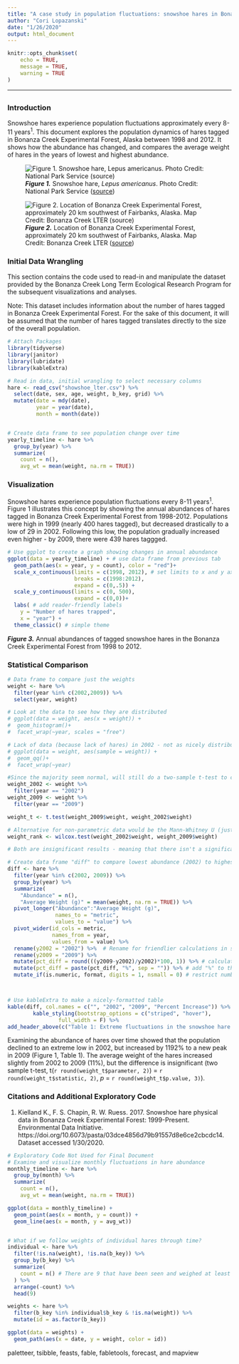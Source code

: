 ```yaml
---
title: "A case study in population fluctuations: snowshoe hares in Bonanza Creek Experimental Forest, Alaska"
author: "Cori Lopazanski"
date: "1/26/2020"
output: html_document
---
```


```r
knitr::opts_chunk$set(
	echo = TRUE,
	message = TRUE,
	warning = TRUE
)
```


***
## {.tabset}

### Introduction

Snowshoe hares experience population fluctuations approximately every 8-11 years^1^. This document explores the population dynamics of hares tagged in Bonanza Creek Experimental Forest, Alaska between 1998 and 2012. It shows how the abundance has changed, and compares the average weight of hares in the years of lowest and highest abundance. 

![***Figure 1.*** Snowshoe hare, *Lepus americanus*. Photo Credit: National Park Service ([source](https://nsf.gov/discoveries/disc_summ.jsp?cntn_id=244505))](hare.jpg) 

![***Figure 2.*** Location of Bonanza Creek Experimental Forest, approximately 20 km southwest of Fairbanks, Alaska. Map Credit: Bonanza Creek LTER ([source](https://www.lter.uaf.edu/research/study-sites-overview))](bonanza.jpg)

### Initial Data Wrangling

This section contains the code used to read-in and manipulate the dataset provided by the Bonanza Creek Long Term Ecological Research Program for the subsequent visualizations and analyses.

Note: This dataset includes information about the number of hares tagged in Bonanza Creek Experimental Forest. For the sake of this document, it will be assumed that the number of hares tagged translates directly to the size of the overall population. 


```r
# Attach Packages 
library(tidyverse)
library(janitor)
library(lubridate)
library(kableExtra)

# Read in data, initial wrangling to select necessary columns
hare <- read_csv("showshoe_lter.csv") %>% 
  select(date, sex, age, weight, b_key, grid) %>% 
  mutate(date = mdy(date),
         year = year(date),
         month = month(date))


# Create data frame to see population change over time
yearly_timeline <- hare %>%
  group_by(year) %>% 
  summarize(
    count = n(),
    avg_wt = mean(weight, na.rm = TRUE))

```


### Visualization

Snowshoe hares experience population fluctuations every 8-11 years^1^. Figure 1 illustrates this concept by showing the annual abundances of hares tagged in Bonanza Creek Experimental Forest from 1998-2012. Populations were high in 1999 (nearly 400 hares tagged), but decreased drastically to a low of 29 in 2002. Following this low, the population gradually increased even higher - by 2009, there were 439 hares taggged. 

```r
# Use ggplot to create a graph showing changes in annual abundance
ggplot(data = yearly_timeline) + # use data frame from previous tab
  geom_path(aes(x = year, y = count), color = "red")+ 
  scale_x_continuous(limits = c(1998, 2012), # set limits to x and y axis
                     breaks = c(1998:2012), 
                     expand = c(0,.5)) +
  scale_y_continuous(limits = c(0, 500), 
                     expand = c(0,0))+
  labs( # add reader-friendly labels
    y = "Number of hares trapped",
    x = "year") +
  theme_classic() # simple theme

```

***Figure 3.*** Annual abundances of tagged snowshoe hares in the Bonanza Creek Experimental Forest from 1998 to 2012. 

### Statistical Comparison

```r
# Data frame to compare just the weights
weight <- hare %>% 
  filter(year %in% c(2002,2009)) %>% 
  select(year, weight)

# Look at the data to see how they are distributed
# ggplot(data = weight, aes(x = weight)) +
#  geom_histogram()+
#  facet_wrap(~year, scales = "free") 

# Lack of data (because lack of hares) in 2002 - not as nicely distributed but still probably OK
# ggplot(data = weight, aes(sample = weight)) + 
#  geom_qq()+
#  facet_wrap(~year)

#Since the majority seem normal, will still do a two-sample t-test to compare means.
weight_2002 <- weight %>% 
  filter(year == "2002")
weight_2009 <- weight %>% 
  filter(year == "2009")

weight_t <- t.test(weight_2009$weight, weight_2002$weight)

# Alternative for non-parametric data would be the Mann-Whitney U (just try out of curiosity) - compares medians
weight_rank <- wilcox.test(weight_2002$weight, weight_2009$weight)

# Both are insignificant results - meaning that there isn't a significant difference in the means or medians

# Create data frame "diff" to compare lowest abundance (2002) to highest (2009)
diff <- hare %>% 
  filter(year %in% c(2002, 2009)) %>% 
  group_by(year) %>% 
  summarize(
    "Abundance" = n(),
    "Average Weight (g)" = mean(weight, na.rm = TRUE)) %>% 
  pivot_longer("Abundance":"Average Weight (g)", 
               names_to = "metric", 
               values_to = "value") %>% 
  pivot_wider(id_cols = metric, 
              names_from = year, 
              values_from = value) %>% 
  rename(y2002 = "2002") %>%  # Rename for friendlier calculations in subsequent steps
  rename(y2009 = "2009") %>% 
  mutate(pct_diff = round(((y2009-y2002)/y2002)*100, 1)) %>% # calculate percent difference
  mutate(pct_diff = paste(pct_diff, "%", sep = "")) %>% # add "%" to those calculated values
  mutate_if(is.numeric, format, digits = 1, nsmall = 0) # restrict number of decimal places



# Use kableExtra to make a nicely-formatted table 
kable(diff, col.names = c("", "2002", "2009", "Percent Increase")) %>%
        kable_styling(bootstrap_options = c("striped", "hover"), 
                full_width = F) %>% 
add_header_above(c("Table 1: Extreme fluctuations in the snowshoe hare population in Bonanza Creek Experimental Forest, Alaska" = 4))

```

Examining the abundance of hares over time showed that the population declined to an extreme low in 2002, but increased by 1192% to a new peak in 2009 (Figure 1, Table 1). The average weight of the hares increased slightly from 2002 to 2009 (11%), but the difference is insignificant (two sample t-test, t(`r round(weight_t$parameter, 2)`) = `r round(weight_t$statistic, 2)`, *p* = `r round(weight_t$p.value, 3)`). 


### Citations and Additional Exploratory Code

1. Kielland K., F. S. Chapin, R. W. Ruess. 2017. Snowshoe hare physical data in Bonanza Creek Experimental Forest: 1999-Present. Environmental Data Initiative. https://doi.org/10.6073/pasta/03dce4856d79b91557d8e6ce2cbcdc14. Dataset accessed 1/30/2020.


```r
# Exploratory Code Not Used for Final Document 
# Examine and visualize monthly fluctuations in hare abundance
monthly_timeline <- hare %>%
  group_by(month) %>% 
  summarize(
    count = n(),
    avg_wt = mean(weight, na.rm = TRUE))

ggplot(data = monthly_timeline) +
  geom_point(aes(x = month, y = count)) +
  geom_line(aes(x = month, y = avg_wt))


# What if we follow weights of individual hares through time?
individual <- hare %>% 
  filter(!is.na(weight), !is.na(b_key)) %>% 
  group_by(b_key) %>% 
  summarize(
    count = n() # There are 9 that have been seen and weighed at least 15x
  ) %>% 
  arrange(-count) %>% 
  head(9) 

weights <- hare %>% 
  filter(b_key %in% individual$b_key & !is.na(weight)) %>% 
  mutate(id = as.factor(b_key))

ggplot(data = weights) +
  geom_path(aes(x = date, y = weight, color = id))

```

paletteer, tsibble, feasts, fable, fabletools, forecast, and mapview